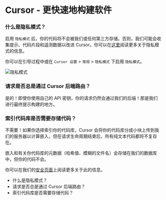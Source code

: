 # Cursor - 更快速地构建软件

### 什么是隐私模式？

启用 `隐私模式` 后，你的代码将不会被我们或任何第三方存储。否则，我们可能会收集提示、代码片段和遥测数据以改进 Cursor。你可以在[这里](https://docs.cursor.com/privacy/privacy)阅读更多关于隐私模式的信息。

你可以在引导过程中或在 `Cursor 设置` > `常规` > `隐私模式` 下启用 `隐私模式`。

![隐私模式](https://mintlify.s3-us-west-1.amazonaws.com/cursor/images/get-started/privacy-mode.png)

### 请求是否总是通过 Cursor 后端路由？

是的！即使你使用自己的 API 密钥，你的请求仍然会通过我们的后端！那是我们进行最终提示构建的地方。

### 索引代码库是否需要存储代码？

不需要！如果你选择索引你的代码库，Cursor 会将你的代码库分成小块上传到我们的服务器以计算嵌入，但在请求生命周期结束后，所有纯文本代码都将不复存在。

嵌入和有关你代码库的元数据（哈希值、模糊的文件名）会存储在我们的数据库中，但你的代码不会。

你可以在我们的[安全页面](https://docs.cursor.com/privacy/privacy)上阅读更多关于此的信息。

- 什么是隐私模式？
- 请求是否总是通过 Cursor 后端路由？
- 索引代码库是否需要存储代码？

